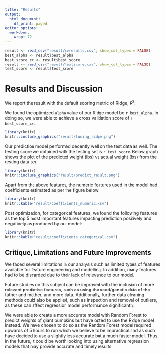 ```yaml
---
title: "Results"
output:
  html_document:
    df_print: paged
editor_options:
  markdown:
    wrap: 72
---
```


```r
result <- read_csv("result/cvresults.csv", show_col_types = FALSE)
best_alpha <- result$best_alpha
best_score_cv <- result$best_score
result <- read_csv("result/testscore.csv", show_col_types = FALSE)
test_score <- result$test_score
```

# Results and Discussion

We report the result with the default scoring metric of Ridge, $R^2$.

We found the optimized `alpha` value of our Ridge model be
`r best_alpha`. In doing so, we were able to achieve a cross validation
score of `r best_score_cv`.

```r
library(knitr)
knitr::include_graphics("result/tuning_ridge.png")
```

Our prediction model performed decently well on the test data as well.
The testing score we obtained with the testing set is `r test_score`.
Below graph shows the plot of the predicted weight (lbs) vs actual
weight (lbs) from the testing data set.

```r
library(knitr)
knitr::include_graphics("result/predict_result.png")
```

Apart from the above features, the numeric features used in the model had coefficients estimated as per the figure below:
```r
library(knitr)
knitr::kable("result/coefficients_numeric.csv")
```


Post optimization, for categorical features, we found the following features as the top 5 most important features impacting prediction positively and negatively as produced by our model:
```r
library(knitr)
knitr::kable("result/coefficients_categorical.csv")
```


## Critique, Limitations and Future Improvements

We faced several limitations in our analysis such as limited types of features
available for feature engineering and modelling. In addition, many features had 
to be discarded due to their lack of relevance to our model.

Future studies on this subject can be improved with the inclusion of more relevant
predictive features, such as using the seed/genetic data of the father and mother,
and more data. Additionally, further data cleaning methods could
also be applied, such as inspection and removal of outliers, as these can affect 
regression model performance significantly.

We were able to create a more accurate model with Random Forest to
predict weights of giant pumpkins but have opted to use the Ridge model
instead. We have chosen to do so as the Random Forest model required
upwards of 5 hours to run which we believe to be impractical and as such
have decided to use a slightly less accurate but a much faster model. Thus,
in the future, it could be worth looking into using alternative regression
models that may provide accurate and timely results.
